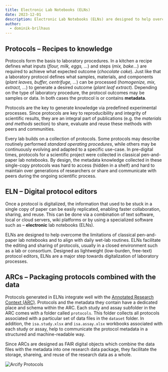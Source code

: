 ```yaml
---
title: Electronic Lab Notebooks (ELNs)
date: 2023-12-01
description: Electronic Lab Notebooks (ELNs) are designed to help overcome the limitations of classical pen-and-paper lab notebooks and to align with daily wet-lab routines.
author:
  - dominik-brilhaus
---
```



## Protocols &ndash; Recipes to knowledge

Protocols form the basis to laboratory procedures. In a kitchen a recipe defines what inputs (*flour, milk, eggs, ...*) and steps (*mix, bake...*) are required to achieve what expected outcome (*chocolate cake*). Just like that a laboratory protocol defines what samples, materials, and components (*plant leaves, buffer, centrifuge, ...*) can be processed (*homogenize, mix, extract, ...*) to generate a desired outcome (*plant leaf extract*). Depending on the type of laboratory procedure, the protocol outcomes may be samples or data. In both cases the protocol is or contains **metadata**.

Protocols are the key to generate knowledge via predefined experimental processes. Since protocols are key to reproducibility and integrity of scientific results, they are an integral part of publications (e.g. the *materials and methods* section) to share, evaluate and reuse these methods with peers and communities.

Every lab builds on a collection of protocols. Some protocols may describe routinely performed *standard operating procedures*, while others may be continuously evolving and adapted to a specific use-case. In pre-digital times, protocols for a scientific project were collected in classical pen-and-paper lab notebooks. By design, the metadata knowledge collected in these single-copy protocols was hard to access (hidden in a shelf) and hard to maintain over generations of researchers or share and communicate with peers during the ongoing scientific process. 


## ELN &ndash; Digital protocol editors

Once a protocol is digitalized, the information that used to be stuck in a single copy of paper can be easily replicated, enabling faster collaboration, sharing, and reuse. This can be done via a combination of text software, local or cloud servers, wiki platforms or by using a specialized software such as &ndash; **electronic** lab notebooks (ELNs).

ELNs are designed to help overcome the limitations of classical pen-and-paper lab notebooks and to align with daily wet-lab routines. ELNs facilitate the editing and sharing of protocols, usually in a closed environment such as a lab or consortium. Designed as lightweight (low-burden, free-text) protocol editors, ELNs are a major step towards digitalization of laboratory processes.


## ARCs &ndash; Packaging protocols combined with the data

Protocols generated in ELNs integrate well with the [Annotated Research Context (ARC)](/nfdi4plants.knowledgebase/core-concepts/arc). Protocols and the metadata they contain have a dedicated place and schema within the ARC. Each study and assay subfolder in the ARC comes with a folder called `protocols`. This folder collects all protocols associated with a particular set of data files in the `dataset` folder. In addition, the `isa.study.xlsx` and `isa.assay.xlsx` workbooks associated with each study or assay, help to communicate the protocol metadata in a structured and machine-readable way.

Since ARCs are designed as FAIR digital objects which combine the data files with the metadata into one research data package, they facilitate the storage, shareing, and reuse of the research data as a whole.

![Arcify Protocols](@images/fundamentals/protocols2arc.drawio.png)